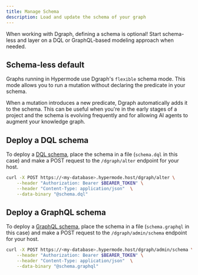 ```yaml
---
title: Manage Schema
description: Load and update the schema of your graph
---
```


When working with Dgraph, defining a schema is optional! Start schema-less and
layer on a DQL or GraphQL-based modeling approach when needed.

## Schema-less default

Graphs running in Hypermode use Dgraph's `flexible` schema mode. This mode
allows you to run a mutation without declaring the predicate in your schema.

When a mutation introduces a new predicate, Dgraph automatically adds it to the
schema. This can be useful when you're in the early stages of a project and the
schema is evolving frequently and for allowing AI agents to augment your
knowledge graph.

## Deploy a DQL schema

To deploy a [DQL schema](/dgraph/dql/schema), place the schema in a file
(`schema.dql` in this case) and make a POST request to the `/dgraph/alter`
endpoint for your host.

```sh
curl -X POST https://<my-database>.hypermode.host/dgraph/alter \
    --header "Authorization: Bearer $BEARER_TOKEN" \
    --header "Content-Type: application/json"  \
    --data-binary "@schema.dql"
```

## Deploy a GraphQL schema

To deploy a [GraphQL schema](/dgraph/graphql/schema), place the schema in a file
(`schema.graphql` in this case) and make a POST request to the
`/dgraph/admin/schema` endpoint for your host.

```sh
curl -X POST https://<my-database>.hypermode.host/dgraph/admin/schema \
    --header "Authorization: Bearer $BEARER_TOKEN" \
    --header "Content-Type: application/json"  \
    --data-binary "@schema.graphql"
```
